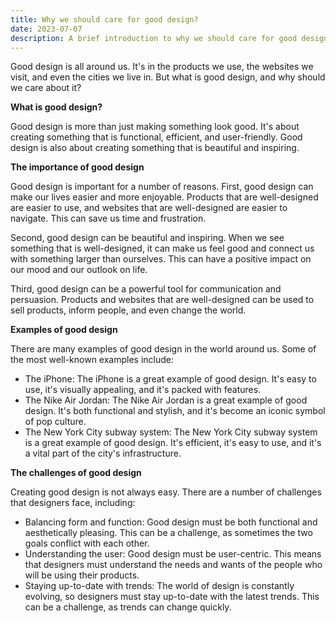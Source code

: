 ```yaml
---
title: Why we should care for good design?
date: 2023-07-07
description: A brief introduction to why we should care for good design.
---
```


Good design is all around us. It's in the products we use, the websites we visit, and even the cities we live in. But what is good design, and why should we care about it?

**What is good design?**

Good design is more than just making something look good. It's about creating something that is functional, efficient, and user-friendly. Good design is also about creating something that is beautiful and inspiring.

**The importance of good design**

Good design is important for a number of reasons. First, good design can make our lives easier and more enjoyable. Products that are well-designed are easier to use, and websites that are well-designed are easier to navigate. This can save us time and frustration.

Second, good design can be beautiful and inspiring. When we see something that is well-designed, it can make us feel good and connect us with something larger than ourselves. This can have a positive impact on our mood and our outlook on life.

Third, good design can be a powerful tool for communication and persuasion. Products and websites that are well-designed can be used to sell products, inform people, and even change the world.

**Examples of good design**

There are many examples of good design in the world around us. Some of the most well-known examples include:

* The iPhone: The iPhone is a great example of good design. It's easy to use, it's visually appealing, and it's packed with features.
* The Nike Air Jordan: The Nike Air Jordan is a great example of good design. It's both functional and stylish, and it's become an iconic symbol of pop culture.
* The New York City subway system: The New York City subway system is a great example of good design. It's efficient, it's easy to use, and it's a vital part of the city's infrastructure.

**The challenges of good design**

Creating good design is not always easy. There are a number of challenges that designers face, including:

* Balancing form and function: Good design must be both functional and aesthetically pleasing. This can be a challenge, as sometimes the two goals conflict with each other.
* Understanding the user: Good design must be user-centric. This means that designers must understand the needs and wants of the people who will be using their products.
* Staying up-to-date with trends: The world of design is constantly evolving, so designers must stay up-to-date with the latest trends. This can be a challenge, as trends can change quickly.

